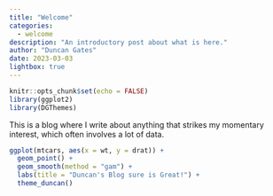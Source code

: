 ```yaml
---
title: "Welcome"
categories:
  - welcome
description: "An introductory post about what is here."
author: "Duncan Gates"
date: 2023-03-03
lightbox: true
---
```


```r
knitr::opts_chunk$set(echo = FALSE)
library(ggplot2)
library(DGThemes)
```

This is a blog where I write about anything that strikes my momentary interest, which often involves a lot of data.

```r
ggplot(mtcars, aes(x = wt, y = drat)) +
  geom_point() +
  geom_smooth(method = "gam") +
  labs(title = "Duncan's Blog sure is Great!") +
  theme_duncan()
```
